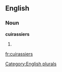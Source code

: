 
==English==

===Noun===
'''cuirassiers'''

# {{plural of|[[cuirassier]]}}

[[Category:English plurals]]

[[fr:cuirassiers]]